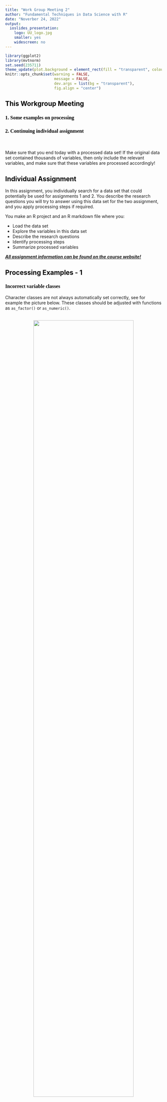 ```yaml
---
title: "Work Group Meeting 2"
author: "Fundamental Techniques in Data Science with R"
date: "Noverber 24, 2022"
output:
  ioslides_presentation:
    logo: UU_logo.jpg
    smaller: yes
    widescreen: no
---
```


<style>
h2{
  color: black;
}

h3{
  color: black;
  font-family: "Rockwell";
  text-align: left;
}

h4{
  color: grey;
  font-family: "Rockwell";
  text-align: left;
}

.forceBreak { -webkit-column-break-after: always; break-after: column; }

.horizontal {
  display:inline-block;
  width: 20%;
}

</style>

```r
library(ggplot2)
library(mvtnorm)
set.seed(235711)
theme_update(plot.background = element_rect(fill = "transparent", colour = NA))
knitr::opts_chunk$set(warning = FALSE, 
                      message = FALSE, 
                      dev.args = list(bg = "transparent"), 
                      fig.align = "center")
```


## This Workgroup Meeting

<h3> 1\. Some examples on processing </h3>
<h3> 2\. Continuing individual assignment </h3>

<br><br>
Make sure that you end today with a processed data set! If the original data set contained thousands of variables, then only include the relevant variables, and make sure that these variables are processed accordingly! 


## Individual Assignment

In this assignment, you individually search for a data set that could potentially be used for assignments 1 and 2. You describe the research questions you will try to answer using this data set for the two assignment, and you apply processing steps if required.

You make an R project and an R markdown file where you:

- Load the data set
- Explore the variables in this data set
- Describe the research questions
- Identify processing steps
- Summarize processed variables

<b><u><em>All assignment information can be found on the course website!</em></u></b>

## Processing Examples - 1

<h3> Incorrect variable classes </h3>

Character classes are not always automatically set correctly, see for example the picture below. These classes should be adjusted with functions as `as_factor()` or `as_numeric()`. <br><br>

<center>
<img src = "class_ex.jpg" width = 80% /img>
</center>

## Processing Examples - 2

<h3> NA's as categories/Recoding of variables </h3>
<br>

<center>
<img src = "wrong_na.jpg" width = 50% /img>
</center>


## Processing Examples - 3

<h3> Total scores & Sum scores </h3>

Some variables need to be computed into new variables, such as scale totals in the example below.<br><br>

<center>
<img src = "scale.jpg" width = 60% /img>
</center>

## Processing Examples - 4

<h3> Linking data sets </h3>

When 2 data sets need to be combined, you can simply bind them `rbind(df1, df2)` for new observations (rows), or `cbind(df1, df2)` when new variables can be added together (same observations). 

<br> If, however, only some observations are the same, you can join the two data frames (`full_join(df1, df2, by = "identification_variable")`). This could be used for the 2 data frames shown below.

<div>
<center>
<img src = "liss_ds_comb.jpg" width = 75% /img>
</center>
</div>

## Remainder of the meeting

<h3> Work on your individual assignment!!</h3> 



<h4>First 4 steps (slide 2) should ideally be finished at the end of this meeting (and a start should be made for summarize part).</h4>


## For the next meeting

<b><u><i> Hand in your individual assignment before next Wednesday, November 30th 17:00!</i></u></b>

- Hand in your .zip file that shows all the work you did previous week and this week. Only if you hand this in, you can start the group work next week.
- Next week in the work group, groups for the group assignment will be formed. Make sure you are present that meeting!




